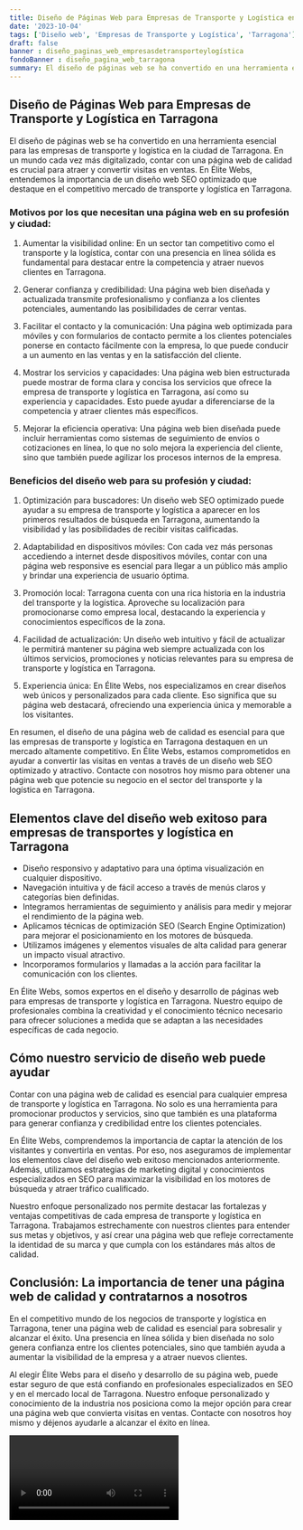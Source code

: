 ```yaml
---
title: Diseño de Páginas Web para Empresas de Transporte y Logística en Tarragona
date: '2023-10-04'
tags: ['Diseño web', 'Empresas de Transporte y Logística', 'Tarragona']
draft: false
banner : diseño_paginas_web_empresasdetransporteylogística
fondoBanner : diseño_pagina_web_tarragona
summary: El diseño de páginas web se ha convertido en una herramienta esencial para las empresas de transporte y logística en la ciudad de Tarragona. En un mundo cada vez más digitalizado, contar con una página web de calidad es crucial para atraer y convertir visitas en ventas. En Élite Webs, entendemos la importancia de un diseño web SEO optimizado que destaque en el competitivo mercado de transporte y logística en Tarragona.
---
```


## Diseño de Páginas Web para Empresas de Transporte y Logística en Tarragona

El diseño de páginas web se ha convertido en una herramienta esencial para las empresas de transporte y logística en la ciudad de Tarragona. En un mundo cada vez más digitalizado, contar con una página web de calidad es crucial para atraer y convertir visitas en ventas. En Élite Webs, entendemos la importancia de un diseño web SEO optimizado que destaque en el competitivo mercado de transporte y logística en Tarragona.

### Motivos por los que necesitan una página web en su profesión y ciudad:

1. Aumentar la visibilidad online: En un sector tan competitivo como el transporte y la logística, contar con una presencia en línea sólida es fundamental para destacar entre la competencia y atraer nuevos clientes en Tarragona.

2. Generar confianza y credibilidad: Una página web bien diseñada y actualizada transmite profesionalismo y confianza a los clientes potenciales, aumentando las posibilidades de cerrar ventas.

3. Facilitar el contacto y la comunicación: Una página web optimizada para móviles y con formularios de contacto permite a los clientes potenciales ponerse en contacto fácilmente con la empresa, lo que puede conducir a un aumento en las ventas y en la satisfacción del cliente.

4. Mostrar los servicios y capacidades: Una página web bien estructurada puede mostrar de forma clara y concisa los servicios que ofrece la empresa de transporte y logística en Tarragona, así como su experiencia y capacidades. Esto puede ayudar a diferenciarse de la competencia y atraer clientes más específicos.

5. Mejorar la eficiencia operativa: Una página web bien diseñada puede incluir herramientas como sistemas de seguimiento de envíos o cotizaciones en línea, lo que no solo mejora la experiencia del cliente, sino que también puede agilizar los procesos internos de la empresa.

### Beneficios del diseño web para su profesión y ciudad:

1. Optimización para buscadores: Un diseño web SEO optimizado puede ayudar a su empresa de transporte y logística a aparecer en los primeros resultados de búsqueda en Tarragona, aumentando la visibilidad y las posibilidades de recibir visitas calificadas.

2. Adaptabilidad en dispositivos móviles: Con cada vez más personas accediendo a internet desde dispositivos móviles, contar con una página web responsive es esencial para llegar a un público más amplio y brindar una experiencia de usuario óptima.

3. Promoción local: Tarragona cuenta con una rica historia en la industria del transporte y la logística. Aproveche su localización para promocionarse como empresa local, destacando la experiencia y conocimientos específicos de la zona.

4. Facilidad de actualización: Un diseño web intuitivo y fácil de actualizar le permitirá mantener su página web siempre actualizada con los últimos servicios, promociones y noticias relevantes para su empresa de transporte y logística en Tarragona.

5. Experiencia única: En Élite Webs, nos especializamos en crear diseños web únicos y personalizados para cada cliente. Eso significa que su página web destacará, ofreciendo una experiencia única y memorable a los visitantes.

En resumen, el diseño de una página web de calidad es esencial para que las empresas de transporte y logística en Tarragona destaquen en un mercado altamente competitivo. En Élite Webs, estamos comprometidos en ayudar a convertir las visitas en ventas a través de un diseño web SEO optimizado y atractivo. Contacte con nosotros hoy mismo para obtener una página web que potencie su negocio en el sector del transporte y la logística en Tarragona.

<GifSeo />

<Cta />

## Elementos clave del diseño web exitoso para empresas de transportes y logística en Tarragona

- Diseño responsivo y adaptativo para una óptima visualización en cualquier dispositivo.
- Navegación intuitiva y de fácil acceso a través de menús claros y categorías bien definidas.
- Integramos herramientas de seguimiento y análisis para medir y mejorar el rendimiento de la página web.
- Aplicamos técnicas de optimización SEO (Search Engine Optimization) para mejorar el posicionamiento en los motores de búsqueda.
- Utilizamos imágenes y elementos visuales de alta calidad para generar un impacto visual atractivo.
- Incorporamos formularios y llamadas a la acción para facilitar la comunicación con los clientes.

En Élite Webs, somos expertos en el diseño y desarrollo de páginas web para empresas de transporte y logística en Tarragona. Nuestro equipo de profesionales combina la creatividad y el conocimiento técnico necesario para ofrecer soluciones a medida que se adaptan a las necesidades específicas de cada negocio.

## Cómo nuestro servicio de diseño web puede ayudar

Contar con una página web de calidad es esencial para cualquier empresa de transporte y logística en Tarragona. No solo es una herramienta para promocionar productos y servicios, sino que también es una plataforma para generar confianza y credibilidad entre los clientes potenciales.

En Élite Webs, comprendemos la importancia de captar la atención de los visitantes y convertirla en ventas. Por eso, nos aseguramos de implementar los elementos clave del diseño web exitoso mencionados anteriormente. Además, utilizamos estrategias de marketing digital y conocimientos especializados en SEO para maximizar la visibilidad en los motores de búsqueda y atraer tráfico cualificado.

Nuestro enfoque personalizado nos permite destacar las fortalezas y ventajas competitivas de cada empresa de transporte y logística en Tarragona. Trabajamos estrechamente con nuestros clientes para entender sus metas y objetivos, y así crear una página web que refleje correctamente la identidad de su marca y que cumpla con los estándares más altos de calidad.

## Conclusión: La importancia de tener una página web de calidad y contratarnos a nosotros

En el competitivo mundo de los negocios de transporte y logística en Tarragona, tener una página web de calidad es esencial para sobresalir y alcanzar el éxito. Una presencia en línea sólida y bien diseñada no solo genera confianza entre los clientes potenciales, sino que también ayuda a aumentar la visibilidad de la empresa y a atraer nuevos clientes.

Al elegir Élite Webs para el diseño y desarrollo de su página web, puede estar seguro de que está confiando en profesionales especializados en SEO y en el mercado local de Tarragona. Nuestro enfoque personalizado y conocimiento de la industria nos posiciona como la mejor opción para crear una página web que convierta visitas en ventas. Contacte con nosotros hoy mismo y déjenos ayudarle a alcanzar el éxito en línea.

<Video />

<CtaBot job='Empresas de Transporte y Logística' city='Tarragona'/>

<Gmaps query='Tarragona+españa+maps' />